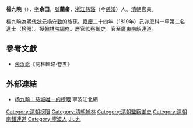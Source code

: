 '''楊九畹'''（{{bd|1783年||1842年|catIdx=Yang楊}}），[[表字|字]]'''余田'''，[[號|號]]'''蘭畬'''，[[浙江|浙江]][[慈谿|慈谿]]（今[[慈溪|慈溪]]）人。[[清朝|清朝]]官員。

楊九畹為[[明代|明代]][[狀元|狀元]][[杨守勤|杨守勤]]的族孫。[[嘉慶|嘉慶]]二十四年（1819年）己卯恩科一甲第二名[[進士|進士]]（[[榜眼|榜眼]]）。授[[翰林院|翰林院]][[編修|編修]]。歷官[[監察御史|監察御史]]，官至[[廣東|廣東]][[南韶連道|南韶連道]]。

==參考文獻==
*[[朱汝珍|朱汝珍]]《詞林輯略·卷五》

==外部連結==
*[http://nblwt.com/art/2010/1/20/art_6045_117062.html 杨九畹：慈城唯一的榜眼]{{dead link|date=2018年3月 |bot=InternetArchiveBot |fix-attempted=yes }} 寧波江北網

{{嘉慶二十四年己卯恩科殿試金榜}}
{{DEFAULTSORT:Yang楊}}
[[Category:清朝榜眼|Category:清朝榜眼]]
[[Category:清朝翰林|Category:清朝翰林]]
[[Category:清朝監察御史|Category:清朝監察御史]]
[[Category:清朝南韶連道|Category:清朝南韶連道]]
[[Category:寧波人|Category:寧波人]]
[[Category:楊姓|Jiu九]]